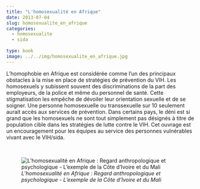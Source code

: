 ```yaml
---
title: "L'homosexualité en Afrique"
date: 2013-07-04
slug: homosexualite_en_afrique
categories:
  - homosexualite
  - sida
  
type: book
image: ../../img/homosexualite_en_afrique.jpg
---
```


L’homophobie en Afrique est considérée comme l’un des principaux obstacles à la mise en place de stratégies de prévention du VIH.
Les homosexuels y subissent souvent des discriminations de la part des employeurs, de la police et même du personnel de santé.
Cette stigmatisation les empêche de dévoiler leur orientation sexuelle et de se soigner.
Une personne homosexuelle ou transsexuelle sur 10 seulement aurait accès aux services de prévention.
Dans certains pays, le déni est si grand que les homosexuels ne sont tout simplement pas désignés à titre de population cible dans les stratégies de lutte contre le VIH.
Cet ouvrage est un encouragement pour les équipes au service des personnes vulnérables vivant avec le VIH/sida. 

<br>

![_L'homosexualité en Afrique : Regard anthropologique et psychologique - L'exemple de la Côte d'Ivoire et du Mali_](../../img/homosexualite_en_afrique.jpg)
